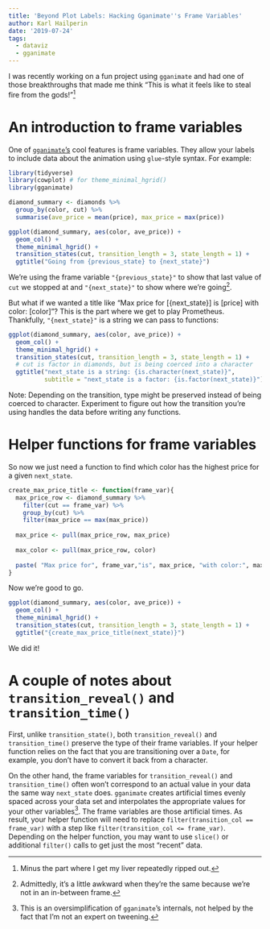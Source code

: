```yaml
---
title: 'Beyond Plot Labels: Hacking Gganimate''s Frame Variables'
author: Karl Hailperin
date: '2019-07-24'
tags:
  - dataviz
  - gganimate
---
```


I was recently working on a fun project using `gganimate` and had one of those 
breakthroughs that made me think "This is what it feels like to steal fire from 
the gods!"[^1]

# An introduction to frame variables
One of [`gganimate`'s](https://cran.r-project.org/package=gganimate) cool
features is frame variables. They allow your labels to include data about the 
animation using `glue`-style syntax. For example:
```r
library(tidyverse)
library(cowplot) # for theme_minimal_hgrid()
library(gganimate)
```

```r
diamond_summary <- diamonds %>% 
  group_by(color, cut) %>% 
  summarise(ave_price = mean(price), max_price = max(price))

ggplot(diamond_summary, aes(color, ave_price)) + 
  geom_col() +
  theme_minimal_hgrid() +
  transition_states(cut, transition_length = 3, state_length = 1) +
  ggtitle("Going from {previous_state} to {next_state}")
```

We're using the frame variable `"{previous_state}"` to show that last value of 
`cut` we stopped at and `"{next_state}"` to show where we're going[^2]. 

But what if we wanted a title like "Max price for [{next_state}] is [price] with 
color: [color]"? This is the part where we get to play Prometheus. Thankfully,
`"{next_state}"` is a string we can pass to functions: 

```r
ggplot(diamond_summary, aes(color, ave_price)) + 
  geom_col() +
  theme_minimal_hgrid() +
  transition_states(cut, transition_length = 3, state_length = 1) +
  # cut is factor in diamonds, but is being coerced into a character
  ggtitle("next_state is a string: {is.character(next_state)}",
          subtitle = "next_state is a factor: {is.factor(next_state)}")
```

Note: Depending on the transition, type might be preserved instead of being 
coerced to character. Experiment to figure out how the transition you're using 
handles the data before writing any functions.


# Helper functions for frame variables
So now we just need a function to find which color has the highest price for a 
given `next_state`.

```r
create_max_price_title <- function(frame_var){
  max_price_row <- diamond_summary %>% 
    filter(cut == frame_var) %>% 
    group_by(cut) %>% 
    filter(max_price == max(max_price))
  
  max_price <- pull(max_price_row, max_price)
  
  max_color <- pull(max_price_row, color)
  
  paste( "Max price for", frame_var,"is", max_price, "with color:", max_color)
}

```

Now we're good to go.
```r
ggplot(diamond_summary, aes(color, ave_price)) + 
  geom_col() +
  theme_minimal_hgrid() +
  transition_states(cut, transition_length = 3, state_length = 1) +
  ggtitle("{create_max_price_title(next_state)}")
```
We did it!

# A couple of notes about `transition_reveal()` and `transition_time()`

First, unlike `transition_state()`, both `transition_reveal()` and 
`transition_time()` preserve the type of their frame variables. If your 
helper function relies on the fact that you are transitioning over a `Date`, 
for example, you don't have to convert it back from a character.

On the other hand, the frame variables for `transition_reveal()` and 
`transition_time()` often won't correspond to an actual value in your data the 
same way `next_state` does. `gganimate` creates artificial times evenly spaced 
across your data set and interpolates the appropriate values for your other 
variables[^3]. The frame variables are those artificial times. As result, 
your helper function will need to replace `filter(transition_col == frame_var)` 
with a step like `filter(transition_col <= frame_var)`. Depending on the 
helper function, you may want to use `slice()` or additional `filter()` calls to 
get just the most "recent" data.

[^1]: Minus the part where I get my liver repeatedly ripped out.
[^2]: Admittedly, it's a little awkward when they're the same because we're not 
in an in-between frame.
[^3]: This is an oversimplification of `gganimate`'s internals, not helped by 
the fact that I'm not an expert on tweening.

